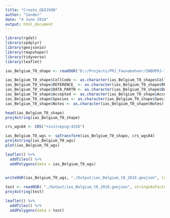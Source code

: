 ```yaml
---
title: "Create_GEOJSON"
author: "Sander"
date: "4 June 2018"
output: html_document
---
```


```r
library(rgdal)
library(spdplyr)
library(geojsonio)
library(rmapshaper)
library(tidyverse)
library(leaflet)
```

```r
ias_Belgium_T0_shape <- readOGR("D://Projects/PRJ_Faunabeheer/INBOPRJ-10217 - Monitoring exoten ikv EU- verordening IAS  Coördinatie, voorbereiding, implementatie en opvolging/EASIN_GIS/Output/EASIN_2ndBatch/ias_Belgium_t0_2018.shp")

ias_Belgium_T0_shape$CellCode <- as.character(ias_Belgium_T0_shape$CellCode)
ias_Belgium_T0_shape$REFERENCE_ <- as.character(ias_Belgium_T0_shape$REFERENCE_)
ias_Belgium_T0_shape$DATA_PARTN <- as.character(ias_Belgium_T0_shape$DATA_PARTN)
ias_Belgium_T0_shape$Accepted <- as.character(ias_Belgium_T0_shape$Accepted)
ias_Belgium_T0_shape$Species <- as.character(ias_Belgium_T0_shape$Species)
ias_Belgium_T0_shape$Notes <- as.character(ias_Belgium_T0_shape$Notes)

head(ias_Belgium_T0_shape)
proj4string(ias_Belgium_T0_shape)
```
```r
crs_wgs84 <- CRS("+init=epsg:4326")

ias_Belgium_T0_wgs <- spTransform(ias_Belgium_T0_shape, crs_wgs84)
proj4string(ias_Belgium_T0_wgs)
plot(ias_Belgium_T0_wgs)

leaflet() %>%
  addTiles() %>%
  addPolygons(data = ias_Belgium_T0_wgs)
  
```

```r

writeOGR(ias_Belgium_T0_wgs, "./Output/ias_Belgium_t0_2018.geojson", layer="ias_Belgium_t0_wgs", driver="GeoJSON",overwrite_layer=T)

test <- readOGR( "./Output/ias_Belgium_t0_2018.geojson", stringsAsFactors=F)
proj4string(test)

leaflet() %>%
  addTiles() %>%
  addPolygons(data = test)

```

